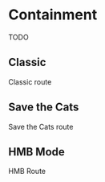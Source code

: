 
# Containment
<Callout>
  TODO
</Callout>

## Classic

Classic route

## Save the Cats

Save the Cats route

## HMB Mode

HMB Route